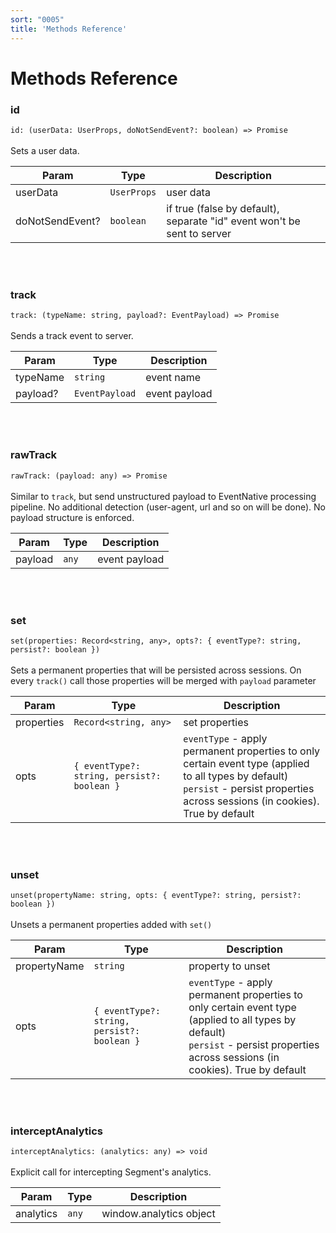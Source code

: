 ```yaml
---
sort: "0005"
title: 'Methods Reference'
---
```


# Methods Reference

### id
`id: (userData: UserProps, doNotSendEvent?: boolean) => Promise`<br/><br/>
Sets a user data.

| Param           | Type        | Description                                                             |
|-----------------|-------------|-------------------------------------------------------------------------|
| userData        | `UserProps` | user data                                                               |
| doNotSendEvent? | `boolean`   | if true (false by default), separate "id" event won't be sent to server |

<br /> <br />
### track
`track: (typeName: string, payload?: EventPayload) => Promise`<br/><br/>
Sends a track event to server.

| Param    | Type           | Description   |
|----------|----------------|---------------|
| typeName | `string`       | event name    |
| payload? | `EventPayload` | event payload |

<br /> <br />
### rawTrack
`rawTrack: (payload: any) => Promise`<br/><br/>
Similar to `track`, but send unstructured payload to EventNative processing pipeline.
No additional detection (user-agent, url and so on will be done). No payload structure is enforced.

| Param   | Type  | Description   |
|---------|-------|---------------|
| payload | `any` | event payload |

<br /> <br />
### set
`set(properties: Record<string, any>, opts?: { eventType?: string, persist?: boolean })`<br/><br/>
Sets a permanent properties that will be persisted across sessions. On every `track()` call those properties will be merged with `payload` parameter

| Param      | Type                                        | Description                                                                                                                                                                            |
|------------|---------------------------------------------|----------------------------------------------------------------------------------------------------------------------------------------------------------------------------------------|
| properties | `Record<string, any>`                       | set properties                                                                                                                                                                         |
| opts       | `{ eventType?: string, persist?: boolean }` | `eventType` - apply permanent properties to only certain event type (applied to all types by default)<br/>`persist` - persist properties across sessions (in cookies). True by default |

<br /> <br />
### unset
`unset(propertyName: string, opts: { eventType?: string, persist?: boolean })`<br/><br/>
Unsets a permanent properties added with `set()`

| Param        | Type                                        | Description                                                                                                                                                                            |
|--------------|---------------------------------------------|----------------------------------------------------------------------------------------------------------------------------------------------------------------------------------------|
| propertyName | `string`                                    | property to unset                                                                                                                                                                      |
| opts         | `{ eventType?: string, persist?: boolean }` | `eventType` - apply permanent properties to only certain event type (applied to all types by default)<br/>`persist` - persist properties across sessions (in cookies). True by default |

<br /> <br />
### interceptAnalytics
`interceptAnalytics: (analytics: any) => void`<br/><br/>
Explicit call for intercepting Segment's analytics.

| Param     | Type  | Description             |
|-----------|-------|-------------------------|
| analytics | `any` | window.analytics object |
